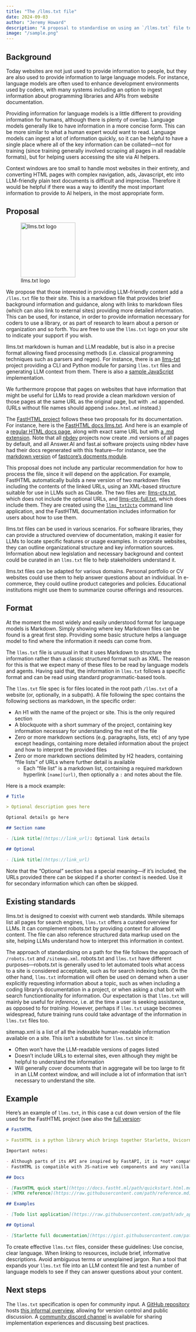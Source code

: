 ```yaml
---
title: "The /llms.txt file"
date: 2024-09-03
author: "Jeremy Howard"
description: "A proposal to standardise on using an `/llms.txt` file to provide information to help LLMs use a website at inference time."
image: "/sample.png"
---
```


## Background

Today websites are not just used to provide information to people, but they are also used to provide information to large language models. For instance, language models are often used to enhance development environments used by coders, with many systems including an option to ingest information about programming libraries and APIs from website documentation.

Providing information for language models is a little different to providing information for humans, although there is plenty of overlap. Language models generally like to have information in a more concise form. This can be more similar to what a human expert would want to read. Language models can ingest a lot of information quickly, so it can be helpful to have a single place where all of the key information can be collated---not for training (since training generally involved scraping all pages in all readable formats), but for helping users accessing the site via AI helpers.

Context windows are too small to handle most websites in their entirety, and converting HTML pages with complex navigation, ads, Javascript, etc into LLM-friendly plain text documents is difficult and imprecise. Therefore it would be helpful if there was a way to identify the most important information to provide to AI helpers, in the most appropriate form.

## Proposal

![llms.txt logo](logo.png){.lightbox width=150px .floatr}

We propose that those interested in providing LLM-friendly content add a `/llms.txt` file to their site. This is a markdown file that provides brief background information and guidance, along with links to markdown files (which can also link to external sites) providing more detailed information. This can be used, for instance, in order to provide information necessary for coders to use a library, or as part of research to learn about a person or organization and so forth. You are free to use the `llms.txt` logo on your site to indicate your support if you wish.

llms.txt markdown is human and LLM readable, but is also in a precise format allowing fixed processing methods (i.e. classical programming techniques such as parsers and regex). For instance, there is an [llms-txt](/intro.html) project providing a CLI and Python module for parsing `llms.txt` files and generating LLM context from them. There is also a [sample JavaScript](/llmstxt-js.html) implementation.

We furthermore propose that pages on websites that have information that might be useful for LLMs to read provide a clean markdown version of those pages at the same URL as the original page, but with `.md` appended. (URLs without file names should append `index.html.md` instead.)

The [FastHTML project](https://fastht.ml) follows these two proposals for its documentation. For instance, here is the [FastHTML docs llms.txt](https://docs.fastht.ml/llms.txt). And here is an example of a [regular HTML docs page](https://docs.fastht.ml/tutorials/by_example.html), along with exact same URL but with [a .md extension](https://docs.fastht.ml/tutorials/by_example.html.md). Note that all [nbdev](https://nbdev.fast.ai/) projects now create .md versions of all pages by default, and all Answer.AI and fast.ai software projects using nbdev have had their docs regenerated with this feature---for instance, see the [markdown version](https://fastcore.fast.ai/docments.html.md) of [fastcore's docments module](https://fastcore.fast.ai/docments.html).

This proposal does not include any particular recommendation for how to process the file, since it will depend on the application. For example, FastHTML automatically builds a new version of two markdown files including the contents of the linked URLs, using an XML-based structure suitable for use in LLMs such as Claude. The two files are: [llms-ctx.txt](https://docs.fastht.ml/llms-ctx.txt), which does not include the optional URLs, and [llms-ctx-full.txt](https://docs.fastht.ml/llms-ctx-full.txt), which does include them. They are created using the [`llms_txt2ctx`](https://llmstxt.org/intro.html#cli) command line application, and the FastHTML documentation includes information for users about how to use them.

llms.txt files can be used in various scenarios. For software libraries, they can provide a structured overview of documentation, making it easier for LLMs to locate specific features or usage examples. In corporate websites, they can outline organizational structure and key information sources. Information about new legislation and necessary background and context could be curated in an `llms.txt` file to help stakeholders understand it.

llms.txt files can be adapted for various domains. Personal portfolio or CV websites could use them to help answer questions about an individual. In e-commerce, they could outline product categories and policies. Educational institutions might use them to summarize course offerings and resources.

## Format

At the moment the most widely and easily understood format for language models is Markdown. Simply showing where key Markdown files can be found is a great first step. Providing some basic structure helps a language model to find where the information it needs can come from.

The `llms.txt` file is unusual in that it uses Markdown to structure the information rather than a classic structured format such as XML. The reason for this is that we expect many of these files to be read by language models and agents. Having said that, the information in `llms.txt` follows a specific format and can be read using standard programmatic-based tools.

The `llms.txt` file spec is for files located in the root path `/llms.txt` of a website (or, optionally, in a subpath). A file following the spec contains the following sections as markdown, in the specific order:

- An H1 with the name of the project or site. This is the only required section
- A blockquote with a short summary of the project, containing key information necessary for understanding the rest of the file
- Zero or more markdown sections (e.g. paragraphs, lists, etc) of any type except headings, containing more detailed information about the project and how to interpret the provided files
- Zero or more markdown sections delimited by H2 headers, containing "file lists" of URLs where further detail is available
  - Each "file list" is a markdown list, containing a required markdown hyperlink `[name](url)`, then optionally a `:` and notes about the file.

Here is a mock example:

```markdown
# Title

> Optional description goes here

Optional details go here

## Section name

- [Link title](https://link_url): Optional link details

## Optional

- [Link title](https://link_url)
```

Note that the "Optional" section has a special meaning---if it's included, the URLs provided there can be skipped if a shorter context is needed. Use it for secondary information which can often be skipped.

## Existing standards

llms.txt is designed to coexist with current web standards. While sitemaps list all pages for search engines, `llms.txt` offers a curated overview for LLMs. It can complement robots.txt by providing context for allowed content. The file can also reference structured data markup used on the site, helping LLMs understand how to interpret this information in context.

The approach of standardising on a path for the file follows the approach of `/robots.txt` and `/sitemap.xml`. robots.txt and `llms.txt` have different purposes---robots.txt is generally used to let automated tools what access to a site is considered acceptable, such as for search indexing bots. On the other hand, `llms.txt` information will often be used on demand when a user explicitly requesting information about a topic, such as when including a coding library's documentation in a project, or when asking a chat bot with search functiontionality for information. Our expectation is that `llms.txt` will mainly be useful for *inference*, i.e. at the time a user is seeking assistance, as opposed to for *training*. However, perhaps if `llms.txt` usage becomes widespread, future training runs could take advantage of the information in `llms.txt` files too.

sitemap.xml is a list of all the indexable human-readable information available on a site. This isn’t a substitute for `llms.txt` since it:

- Often won’t have the LLM-readable versions of pages listed
- Doesn’t include URLs to external sites, even although they might be helpful to understand the information
- Will generally cover documents that in aggregate will be too large to fit in an LLM context window, and will include a lot of information that isn’t necessary to understand the site.

## Example

Here’s an example of `llms.txt`, in this case a cut down version of the file used for the FastHTML project (see also the [full version](https://docs.fastht.ml/llms.txt):

```markdown
# FastHTML

> FastHTML is a python library which brings together Starlette, Uvicorn, HTMX, and fastcore's `FT` "FastTags" into a library for creating server-rendered hypermedia applications.

Important notes:

- Although parts of its API are inspired by FastAPI, it is *not* compatible with FastAPI syntax and is not targeted at creating API services
- FastHTML is compatible with JS-native web components and any vanilla JS library, but not with React, Vue, or Svelte.

## Docs

- [FastHTML quick start](https://docs.fastht.ml/path/quickstart.html.md): A brief overview of many FastHTML features
- [HTMX reference](https://raw.githubusercontent.com/path/reference.md): Brief description of all HTMX attributes, CSS classes, headers, events, extensions, js lib methods, and config options

## Examples

- [Todo list application](https://raw.githubusercontent.com/path/adv_app.py): Detailed walk-thru of a complete CRUD app in FastHTML showing idiomatic use of FastHTML and HTMX patterns.

## Optional

- [Starlette full documentation](https://gist.githubusercontent.com/path/starlette-sml.md): A subset of the Starlette documentation useful for FastHTML development.
```

To create effective `llms.txt` files, consider these guidelines: Use concise, clear language. When linking to resources, include brief, informative descriptions. Avoid ambiguous terms or unexplained jargon. Run a tool that expands your `llms.txt` file into an LLM context file and test a number of language models to see if they can answer questions about your content.

## Next steps

The `llms.txt` specification is open for community input. A [GitHub repository](https://github.com/AnswerDotAI/llms-txt) hosts [this informal overview](https://github.com/AnswerDotAI/llms-txt/blob/main/nbs/index.md), allowing for version control and public discussion. A [community discord channel](https://discord.gg/aJPygMvPEN) is available for sharing implementation experiences and discussing best practices.

